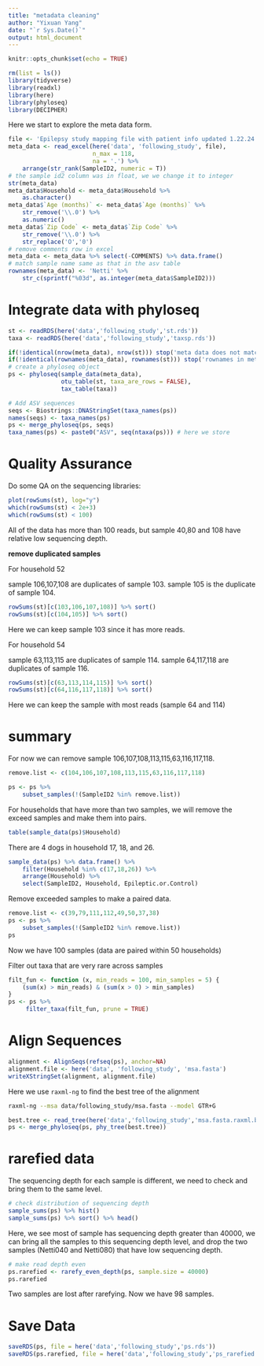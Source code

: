 ```yaml
---
title: "metadata cleaning"
author: "Yixuan Yang"
date: "`r Sys.Date()`"
output: html_document
---
```


```r
knitr::opts_chunk$set(echo = TRUE)
```

```r
rm(list = ls())
library(tidyverse)
library(readxl)
library(here)
library(phyloseq)
library(DECIPHER)
```

Here we start to explore the meta data form. 

```r
file <- 'Epilepsy study mapping file with patient info updated 1.22.24 for microbiome analysis.xlsx'
meta_data <- read_excel(here('data', 'following_study', file), 
                        n_max = 118,
                        na = '.') %>%
    arrange(str_rank(SampleID2, numeric = T))
# the sample id2 column was in float, we we change it to integer
str(meta_data)
meta_data$Household <- meta_data$Household %>% 
    as.character()
meta_data$`Age (months)` <- meta_data$`Age (months)` %>%
    str_remove('\\.0') %>% 
    as.numeric()
meta_data$`Zip Code` <- meta_data$`Zip Code` %>%
    str_remove('\\.0') %>%
    str_replace('O','0')
# remove comments row in excel
meta_data <- meta_data %>% select(-COMMENTS) %>% data.frame()
# match sample name same as that in the asv table
rownames(meta_data) <- 'Netti' %>%
    str_c(sprintf("%03d", as.integer(meta_data$SampleID2)))
```

# Integrate data with phyloseq

```r
st <- readRDS(here('data','following_study','st.rds'))
taxa <- readRDS(here('data','following_study','taxsp.rds'))

if(!identical(nrow(meta_data), nrow(st))) stop('meta data does not match with sequence table')
if(!identical(rownames(meta_data), rownames(st))) stop('rownames in meta data does not match with sequence table')
# create a phyloseq object
ps <- phyloseq(sample_data(meta_data),
               otu_table(st, taxa_are_rows = FALSE),
               tax_table(taxa))

# Add ASV sequences
seqs <- Biostrings::DNAStringSet(taxa_names(ps))
names(seqs) <- taxa_names(ps)
ps <- merge_phyloseq(ps, seqs)
taxa_names(ps) <- paste0("ASV", seq(ntaxa(ps))) # here we store 
```

# Quality Assurance

Do some QA on the sequencing libraries:

```r
plot(rowSums(st), log="y")
which(rowSums(st) < 2e+3)
which(rowSums(st) < 100)
```

All of the data has more than 100 reads, but sample 40,80 and 108 have relative low sequencing depth.

**remove duplicated samples**

For household 52

sample 106,107,108 are duplicates of sample 103. sample 105 is the duplicate of sample 104.

```r
rowSums(st)[c(103,106,107,108)] %>% sort()
rowSums(st)[c(104,105)] %>% sort()
```

Here we can keep sample 103 since it has more reads.

For household 54

sample 63,113,115 are duplicates of sample 114. sample 64,117,118 are duplicates of sample 116.

```r
rowSums(st)[c(63,113,114,115)] %>% sort()
rowSums(st)[c(64,116,117,118)] %>% sort()
```

Here we can keep the sample with most reads (sample 64 and 114)

# summary

For now we can remove sample 106,107,108,113,115,63,116,117,118.

```r
remove.list <- c(104,106,107,108,113,115,63,116,117,118)

ps <- ps %>% 
    subset_samples(!(SampleID2 %in% remove.list))
```

For households that have more than two samples, we will remove the exceed samples and make them into pairs.

```r
table(sample_data(ps)$Household)
```

There are 4 dogs in household 17, 18, and 26.

```r
sample_data(ps) %>% data.frame() %>% 
    filter(Household %in% c(17,18,26)) %>%
    arrange(Household) %>%
    select(SampleID2, Household, Epileptic.or.Control)
```

Remove exceeded samples to make a paired data.

```r
remove.list <- c(39,79,111,112,49,50,37,38)
ps <- ps %>% 
    subset_samples(!(SampleID2 %in% remove.list))
ps
```

Now we have 100 samples (data are paired within 50 households)

Filter out taxa that are very rare across samples

```r
filt_fun <- function (x, min_reads = 100, min_samples = 5) {
    (sum(x) > min_reads) & (sum(x > 0) > min_samples)
}
ps <- ps %>% 
     filter_taxa(filt_fun, prune = TRUE)
```

# Align Sequences

```r
alignment <- AlignSeqs(refseq(ps), anchor=NA)
alignment.file <- here('data', 'following_study', 'msa.fasta')
writeXStringSet(alignment, alignment.file)
```

Here we use `raxml-ng` to find the best tree of the alignment

```bash
raxml-ng --msa data/following_study/msa.fasta --model GTR+G
```

```r
best.tree <- read_tree(here('data','following_study','msa.fasta.raxml.bestTree'))
ps <- merge_phyloseq(ps, phy_tree(best.tree))
```


# rarefied data

The sequencing depth for each sample is different, we need to check and bring them to the same level.

```r
# check distribution of sequencing depth
sample_sums(ps) %>% hist()
sample_sums(ps) %>% sort() %>% head()
```

Here, we see most of sample has sequencing depth greater than 40000, we can bring all the samples to this sequencing depth level, and drop the two samples (Netti040 and Netti080) that have low sequencing depth.

```r
# make read depth even
ps.rarefied <- rarefy_even_depth(ps, sample.size = 40000)
ps.rarefied
```

Two samples are lost after rarefying. Now we have 98 samples.

# Save Data

```r
saveRDS(ps, file = here('data','following_study','ps.rds'))
saveRDS(ps.rarefied, file = here('data','following_study','ps_rarefied.rds'))
```




